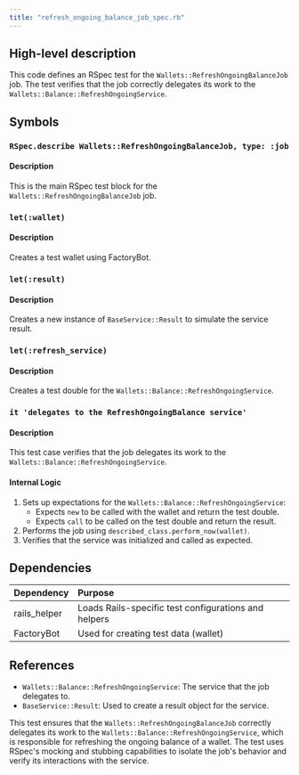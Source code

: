 ```yaml
---
title: "refresh_ongoing_balance_job_spec.rb"
---
```


## High-level description
This code defines an RSpec test for the `Wallets::RefreshOngoingBalanceJob` job. The test verifies that the job correctly delegates its work to the `Wallets::Balance::RefreshOngoingService`.

## Symbols

### `RSpec.describe Wallets::RefreshOngoingBalanceJob, type: :job`
#### Description
This is the main RSpec test block for the `Wallets::RefreshOngoingBalanceJob` job.

### `let(:wallet)`
#### Description
Creates a test wallet using FactoryBot.

### `let(:result)`
#### Description
Creates a new instance of `BaseService::Result` to simulate the service result.

### `let(:refresh_service)`
#### Description
Creates a test double for the `Wallets::Balance::RefreshOngoingService`.

### `it 'delegates to the RefreshOngoingBalance service'`
#### Description
This test case verifies that the job delegates its work to the `Wallets::Balance::RefreshOngoingService`.

#### Internal Logic
1. Sets up expectations for the `Wallets::Balance::RefreshOngoingService`:
   - Expects `new` to be called with the wallet and return the test double.
   - Expects `call` to be called on the test double and return the result.
2. Performs the job using `described_class.perform_now(wallet)`.
3. Verifies that the service was initialized and called as expected.

## Dependencies
| Dependency | Purpose |
|:-----------|:--------|
| rails_helper | Loads Rails-specific test configurations and helpers |
| FactoryBot | Used for creating test data (wallet) |

## References
- `Wallets::Balance::RefreshOngoingService`: The service that the job delegates to.
- `BaseService::Result`: Used to create a result object for the service.

This test ensures that the `Wallets::RefreshOngoingBalanceJob` correctly delegates its work to the `Wallets::Balance::RefreshOngoingService`, which is responsible for refreshing the ongoing balance of a wallet. The test uses RSpec's mocking and stubbing capabilities to isolate the job's behavior and verify its interactions with the service.